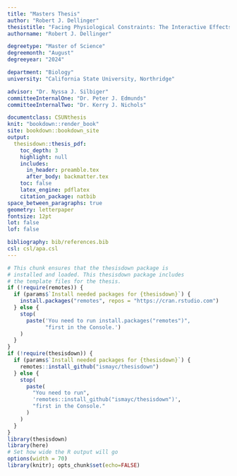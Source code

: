 ```yaml
---
title: "Masters Thesis"
author: "Robert J. Dellinger"
thesistitle: "Facing Physiological Constraints: The Interactive Effects of Ocean Acidification and Warming on the Energetics of an Intertidal Gastropod, *Tegula funebralis*"
authorname: "Robert J. Dellinger"

degreetype: "Master of Science"
degreemonth: "August"
degreeyear: "2024"

department: "Biology"
university: "California State University, Northridge"

advisor: "Dr. Nyssa J. Silbiger"
committeeInternalOne: "Dr. Peter J. Edmunds"
committeeInternalTwo: "Dr. Kerry J. Nichols"

documentclass: CSUNthesis
knit: "bookdown::render_book"
site: bookdown::bookdown_site
output: 
  thesisdown::thesis_pdf:
    toc_depth: 3
    highlight: null 
    includes: 
      in_header: preamble.tex
      after_body: backmatter.tex
    toc: false
    latex_engine: pdflatex
    citation_package: natbib
space_between_paragraphs: true
geometry: letterpaper
fontsize: 12pt
lot: false
lof: false

bibliography: bib/references.bib
csl: csl/apa.csl
---
```


<!--
Above is the YAML (YAML Ain't Markup Language) header that includes metadata used to produce the doc!
-->



```r

# This chunk ensures that the thesisdown package is
# installed and loaded. This thesisdown package includes
# the template files for the thesis.
if (!require(remotes)) {
  if (params$`Install needed packages for {thesisdown}`) {
    install.packages("remotes", repos = "https://cran.rstudio.com")
  } else {
    stop(
      paste('You need to run install.packages("remotes")",
            "first in the Console.')
    )
  }
}
if (!require(thesisdown)) {
  if (params$`Install needed packages for {thesisdown}`) {
    remotes::install_github("ismayc/thesisdown")
  } else {
    stop(
      paste(
        "You need to run",
        'remotes::install_github("ismayc/thesisdown")',
        "first in the Console."
      )
    )
  }
}
library(thesisdown)
library(here)
# Set how wide the R output will go
options(width = 70)
library(knitr); opts_chunk$set(echo=FALSE)
```

<!-- You'll need to include the order that you'd like Rmd files to appear in the _bookdown.yml file for
PDF files and also delete the # before rmd_files: there.  You'll want to not include 00(two-hyphens)prelim.Rmd
and 00-abstract.Rmd since they are handled in the YAML above differently for the PDF version.
-->

```{=latex}
\frontmatter

% -------------------------------------------------------------------
% Title Page
% -------------------------------------------------------------------

% Title page
\pagestyle{empty}
\maketitle

% -------------------------------------------------------------------
% Copyright and Signature
% -------------------------------------------------------------------


% Copyright & Signature
\copyrightpage
\signaturepage


% -------------------------------------------------------------------
% Dedication
% -------------------------------------------------------------------


\clearpage
\phantomsection
\addcontentsline{toc}{chapter}{Dedication}
\thispagestyle{plain}

\begin{center}
  % push everything down on the page
  \vspace*{\fill}

  % constrain to 0.8\textwidth
  \begin{minipage}{0.8\textwidth}
    \begin{quote}
      \itshape
      “Against this cosmic background \\ 
       the lifespan of a particular plant or animal appears,\\
       not as drama complete in itself,\\ 
       but only as a brief interlude in a panorama of endless change.”
      \vspace{0.5em}

      {\normalfont — Rachel Carson, \textit{Undersea} (1937)} \hfill
    \end{quote}

    \vspace{2cm}

    \begin{quote}
      \itshape
      “For nothing is fixed, forever, forever, forever,\\
      it is not fixed; the earth is always shifting,\\
      the light is always changing,\\
      the sea does not cease to grind down rock.\\
      Generations do not cease to be born,\\
      and we are responsible to them\\
      because we are the only witnesses they have.\\[1em]
      The sea rises, the light fails,\\
      lovers cling to each other,\\
      and children cling to us.\\
      The moment we cease to hold each other,\\
      the moment we break faith with one another,\\
      the sea engulfs us, and the light goes out.”
      \vspace{0.5em}

      {\normalfont — James Baldwin, \textit{Nothing Personal} (1964)} \hfill
    \end{quote}
  \end{minipage}

  % fill the rest of the page below
  \vspace*{\fill}
\end{center}

% -------------------------------------------------------------------
% Acknowledgments
% -------------------------------------------------------------------


% Acknowledgments
\cleardoublepage
\phantomsection
\addcontentsline{toc}{chapter}{Acknowledgments}
\chapter*{Acknowledgments}
\pagestyle{plain}

\begin{spacing}{1.5}
  \justifying
  \indent Revealed by the ebb and flow of waves, tidepools unveil portals into different worlds and a glimpse into the future—a microcosmic convergence of biological and physical phenomena encapsulating the underlying logic of the universe. At this juncture, I am compelled to convey my profound gratitude to our ocean for the boundless generosity and wealth it bestows upon us daily. From the beginning of my childhood awe to the culmination of a lifelong dream and pursuit, its vastness has been a source of wonder and humility. In this moment of reflection, I must extend my most profound appreciation to Dr.~Nyssa~J.~Silbiger, my advisor, for her unwavering support, encouragement, inspirational attitude, and collaboration in realizing this endeavor. Thank you for believing in me, urging me to become the person I need to be, equipping me with the knowledge, tools, and skills required to achieve my childhood dream, and ignoring the lies we often tell ourselves about ourselves. To my thesis committee, Dr.~Peter~J.~Edmunds and Dr.~Kerry~J.~Nickols, thank you for your invaluable guidance and advice throughout this process. To the mentors who have illuminated my academic path, Dr.~Aradhna~Tripati, Dr.~Rachel~Bay, Dr.~Tessa~Hill, and Dr.~Melanie~Okoro, your mentorship has been akin to that of academic mothers, nurturing and uplifting me throughout my academic trajectory. To my students, thank you for continually teaching me and imbuing within me a profound sense of hope for the future. 
  \par Unfortunately, it is not possible to include the names of all those who helped in some way with the preparation of this thesis; however, there are some people who deserve special mention. I would also like to extend my gratitude to the Silbiger Lab, Nichols Lab, and colleagues from CSUN, including M.~Abbott, D.~M.~Barnas, L.~Diaz, T.~Dhayalan, C.~Fajardo, J.~B.~Fields, H.~Merges, T.~Smith, K.~Williams, and M.~Zeff. In particular, I want to give a special thank you to Jenn~B.~Fields, Jamie~R.~Kerlin, and Taylorann~Smith for their monumental support in ensuring that everything ran smoothly inside and outside of the lab; they were always friends to rely on and played pivotal roles in ensuring the success of my degree. I would also like to express my gratitude to my partner, Taylor~B.~Mansmann, for their nurturing support and love, as well as their invaluable assistance with editing during the writing of this thesis. Without all of you, none of this would have been possible. Throughout endless sleepless nights and days of struggle, thank you for lifting as you climbed. A particularly special thank you to Ana and the rest of the custodial staff, whose skills are the keystone of the entire institution. Throughout my time in academia, the late nights when the custodial staff came in were often the only times I saw people who looked like me in the buildings I worked in; the home-cooked meals they brought me were a reminder of the values I was raised with, and their movements while transforming spaces, often serenaded by the rhythm of bachata and merengue, were the closest I felt to home within academia. 
  \par I extend my heartfelt gratitude to my family, Robert~K.~Dellinger and Ana.~C.~Dellinger, for instilling within me the transformative capacity of education as not merely a tool but a beacon of liberation. Their unwavering support and belief in my dreams, regardless of their nature, have empowered me to reach for the stars. To my father, thank you for teaching me the importance of creativity and that every creation is infused with love; indeed, love is the secret ingredient that fuels our endeavors. To my mother, your sacrifice and resilience speak volumes; despite the trials and tribulations of an ungrateful nation, you persevered, sacrificing your dreams so that mine could take flight—your selflessness and unwavering dedication have shaped me in ways the English language fails to articulate. Thank you to all of those who have parented me and to the push of the universe for laughing at me. Thank you to my chosen family, including my closest friends, Nick~J.~Carter, Carson~Graves, Samantha~Seven, Taylorann~Smith, my partner Taylor~B.~Mansmann, and my community, who immersed me in a Queerness that dominant systems cannot comprehend, who illuminated alternative paths from the outdated paradigms we are entangled in, and who remember to swim despite everything. Their love and resilience have nurtured me and imbued me with the buoyancy and fortitude to demand better from the world around me. I have learned so much from your willingness to churn the waters up and thank you for being holders of wisdom and knowledge, for allowing every movement and moment to be guided by love and joy, and for showing me that the facts of nature often falsify the prevailing theories. I would not be here today without your love and support. Being a part of the CSUN and Los Angeles community over the past three years has been profoundly transformative, shaping both my personal growth and career trajectory. \par This research would not have been possible without the financial support from the National Science Foundation Graduate Research Fellowship Program, UCLA Center for Diverse Leadership in Science Early Career Fellowship, UC Davis Sustainable Oceans Scholar Program, and the National Science Foundation CAREER grant OCE-2044837 awarded to Dr.~Nyssa~Silbiger. The material in this study is based upon work supported by the U.S. National Science Foundation, the CSUN Department of Biology, and research activities that were conducted under scientific collecting permits issued by the California Department of Fish and Wildlife (ID: S-220520002-22054-00). Finally, and most importantly, I would like to acknowledge the Tongva and Chumash peoples, on whose land I have studied, lived, and worked; I pay my respects to their elders past, present, and emerging. May we work to hasten the return of all land to the leadership and stewardship of Indigenous people.
\end{spacing}

% -------------------------------------------------------------------
% Table of Contents, List of Tables, List of Figures
% -------------------------------------------------------------------

% Table of Contents 
\begin{spacing}{1.5}
  \tableofcontents
\end{spacing}

% List of Figures
\begin{spacing}{1.5}
  \listoffigures
\end{spacing}

% List of Tables 
\begin{spacing}{1.5}
  \listoftables
\end{spacing}

% -------------------------------------------------------------------
% List of Abbreviations / Symbols 
% -------------------------------------------------------------------

% List of Abbreviations
\cleardoublepage
\phantomsection
\addcontentsline{toc}{chapter}{List of Abbreviations}
\chapter*{List of Abbreviations}

\begin{spacing}{1}
\begin{center}
\begin{tabular}{@{}ll@{}}
AIC      & Akaike Information Criterion \\
AICc     & Akaike Information Criterion Corrected \\
ANOVA    & Analysis of Variance \\
ATP (C$_{10}$H$_{16}$N$_5$O$_{13}$P$_3$)       & Adenosine Triphosphate \\
BIC      & Bayesian Information Criterion \\
CCS      & California Current System \\
CI       & Confidence Interval \\
CO$_2$(aq) & Carbon Dioxide (aqueous) \\
CO$_2$(g)  & Carbon Dioxide (gaseous) \\
CO$_3^{2-}$ & Carbonate Ion \\
CRM      & Certified Reference Material \\
CT$_\mathrm{max}$ & Critical Thermal Maximum \\
CT$_\mathrm{min}$ & Critical Thermal Minimum \\
DIC      & Dissolved Inorganic Carbon \\
DO       & Dissolved Oxygen \\
E$_a$    & Activation Energy \\
E$_h$    & Deactivation Energy \\
HCO$_3^-$ & Bicarbonate Ion \\
IPCC     & Intergovernmental Panel on Climate Change \\
k$_B$    & Boltzmann Constant \\
MTE      & Metabolic Theory of Ecology \\
N        & Number of Observations \\
pCO$_2$  & Partial Pressure of Carbon Dioxide \\
R$_\mathrm{max}$ & Maximum Rate of Performance \\
OA       & Ocean Acidification \\
OW       & Ocean Warming \\
pH$_T$   & Potential of Hydrogen (Total scale) \\
SST      & Sea Surface Temperature \\
TA       & Total Alkalinity \\
T        & Absolute Temperature \\
T$_\mathrm{br}$ & Thermal Breadth \\
T$_\mathrm{opt}$ & Thermal Optimum \\
TPC      & Thermal Performance Curves \\
TRIS     & Tris-Hydroxymethyl Aminomethane \\
T$_\mathrm{ref}$ & Reference Temperature \\
$\sigma$    & Standard Deviation (SD) \\
$\sigma_x$  & Standard Error (SE) \\
$\bar{x}$   & Sample Mean \\
$\mu$       & Population Mean \\
\end{tabular}
\end{center}
\end{spacing}

% -------------------------------------------------------------------
% Abstract
% -------------------------------------------------------------------

% Abstract
\cleardoublepage
\pagestyle{plain}
\phantomsection
\addcontentsline{toc}{chapter}{Abstract}
\chapter*{Abstract}
```

\begin{center}
  Facing Physiological Constraints: The Interactive Effects of Ocean Acidification and Warming
  on the Energetics of an Intertidal Gastropod, \textit{Tegula funebralis}\\[0.8em]
  By\\[0.2em]
  Robert J.~Dellinger\\[0.4em]
  Master of Science in Biology
\end{center}

\begin{spacing}{1.5}

  \indent Ocean acidification (OA) and ocean warming (OW) are dual consequences of anthropogenically induced CO\textsubscript{2}, forcing marine species to undergo evolutionary responses within relatively short ecological time frames. These concurrent biogeochemical changes act interactively to impose additional metabolic constraints, altering interactions between species and reverberating throughout ecological networks to modify energetic flow and dynamics within communities. Historically, studies assessing the combined effects of OA and OW on physiological processes have been limited due to a reductionist approach that treats environmental drivers of change in isolation. The highly variable coastal environment of the rocky intertidal zone and the organisms that inhabit these ecosystems serve as a model system for understanding the physiological mechanisms through which organisms respond to multiple drivers of environmental change. To address these knowledge gaps, this study employed thermal performance curves to empirically characterize the relationship between respiration rates, energy expenditure, and temperature in \textit{Tegula funebralis}, an intertidal herbivore ubiquitous to California’s rocky intertidal ecosystems. Thermal performance was measured across eight temperatures (12–26\textdegree C) within the context of local natural variability and blocked exposure to one of two ocean pH conditions: current (pH\textsubscript{T} $7.9 \pm 0.01$) and future predicted pH (pH\textsubscript{T} $7.7 \pm 0.01$). My results showed no statistical differences in thermal performance metrics associated with thermal optimum, breadth, activation energy, or critical thermal maximum between high and low pH treatments. However, pH treatment had a significant effect on the respiration rate at the thermal optimum, where snails in the more acidic treatment respired $49.6\%$ faster than snails in the ambient pH treatment at the optimum temperature ($T_\mathrm{opt}$ = 24.2\textdegree C). While there were no significant effects of pH on thermal optimum, I demonstrate that predicted changes in ocean warming will put \textit{Tegula} at risk of experiencing temperatures exceeding their thermal optimum up to approximately $20\%$ of the year by 2100. In addition to a thermal performance curve approach, I examined the interactive effects of pH and temperature on energy currency, using oxy-enthalpic equivalents to quantify energetic expenditure. There was a significant interaction between temperature and pH on energetic expenditure, where pH had the largest effect on snail energy expenditure at 22\textdegree C and 24\textdegree C. These results empirically characterize how the combined effects of OA and OW may influence some thermal performance metrics but not others, illustrating that organismal-level impacts are complex and often subtle. Ultimately, this study demonstrates that the interactive effects of OA and OW will significantly elevate the respiratory demand of marine organisms, with these impacts cascading to alter broader ecosystem processes driven by these organisms, and inevitably the services and functions of ecosystems within which humanity is embedded.
  
\vspace{0.2em}

\noindent\textbf{Keywords:} Global Change Ecology, Multiple Stressors, Thermal Performance Curves, Ocean Acidification, Respiration, Metabolic Rate, Intertidal Ecosystems, Energetic Expenditure, \textit{Tegula funebralis}

\end{spacing}

\newpage

```{=latex}
% Done with front matter; start main chapters
\mainmatter
```

